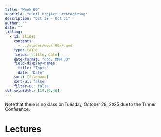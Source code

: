 ```yaml
---
title: "Week 09"
subtitle: "Final Project Strategizing"
description: "Oct 28 - Oct 31"
author: ""
date: ""
listing:
  - id: slides
    contents:
      - ../slides/week-09/*.qmd
    type: table
    fields: [title, date]
    date-format: "ddd, MMM DD"
    field-display-names:
      title: "Topic"
      date: "Date"
    sort: [filename]
    sort-ui: false
    filter-ui: false
tbl-colwidths: [10,50,40]
---
```

::: {.callout-important}
Note that there is no class on Tuesday, October 28, 2025 due to the Tanner Conference.
:::

# Lectures

::: {#slides}
:::
